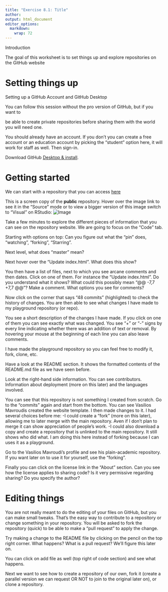 ```yaml
---
title: "Exercise 8.1: Title"
author: 
output: html_document
editor_options: 
  markdown: 
    wrap: 72
---
```


Introduction

The goal of this worksheet is to set things up and explore repositories
on the GitHub website

# Setting things up

Setting up a GitHub Account and GitHub Desktop

You can follow this session without the pro version of GitHub, but if
you want to

be able to create private repositories before sharing them with the
world you will need one.

You should already have an account. If you don't you can create a free
account or an education account by picking the “student” option here, it
will work for staff as well. Then sign-in.

Download GitHub [Desktop & install](https://github.com/apps/desktop).

# Getting started

We can start with a repository that you can access
[here](https://github.com/DavidSouto/playground)

This is a screen copy of the **public** repository. Hover over the image link to see it in the "Source" mode or to view a bigger version of this image switch to "Visual" on RStudio:
![Image](images/f99e782886043bec577772d4c3225081.png)

Take a few minutes to explore the different pieces of information that you can see
on the repository website. We are going to focus on the "Code" tab.

Starting with options on top: Can you figure out what the "pin" does, "watching", "forking", "Starring".

Next level, what does "master" mean? 

Next hover over the "Update index.html". What does this show?

You then have a list of files, next to which you see arcane comments and then dates.
Click on one of them. For instance the "Update index.html". Do you understand what
it shows? What could this possibly mean "@@ -7,7 +7,7 @@"? Make a comment. What options you see for comments?

Now click on the corner that says "48 commits" (highlighted) to check the history of changes. You are then able to see what changes I have made to my playground repository (or repo). 

You see a short description of the changes I have made. If you click on one of them you can see exactly what was changed. You see “+” or “-” signs by every line indicating whether there was an addition of text or removal. By hovering your mouse at the beginning of each line you can also leave comments. 

I have made the playground repository so you can feel free to modify it, fork, clone, etc.

Have a look at the README section. It shows the formatted contents of the README.md file as we have seen before. 

Look at the right-hand side information. You can see contributors. Information about deployment (more on this later) and the languages involved.

You can see that this repository is not something I created from scratch. Go to the 
"commits" again and start from the bottom. You can see Vasilios Mavroudis created
the website template. I then made changes to it. I had several choices before me:
-I could create a "fork" (more on this later), allowing me to later merge with the main repository. Aven if I don't plan to merge it can show appreciation of people's work.
-I could also download a copy and create a repository that is unlinked to the main repository. It still shows who did what. I am doing this here instead of forking because I can uses it as a playground.

Go to the Vasilios Mavroudi's profile and see his plain-academic repository. If you want later on to use it for yourself, use the "forking".

Finally you can click on the license link in the "About" section. Can you see how
the license applies to sharing code? Is it very permissive regarding sharing? Do you specify the author?

# Editing things
You are not really meant to do the editing of your files on GitHub, but you can make small tweaks. That's the easy way to contribute to a repository or change something in your repository. You will be asked to fork the repository (quick) to be able to make a "pull request" to apply the change. 

Try making a change to the README file by clicking on the pencil on the top right corner. What happens? What is a pull request? We'll figure this later on. 

You can click on add file as well (top right of code section) and see what happens.

Next we want to see how to create a repository of our own, fork it (create a parallel version we can request OR NOT to join to the original later on), or clone a repository.
